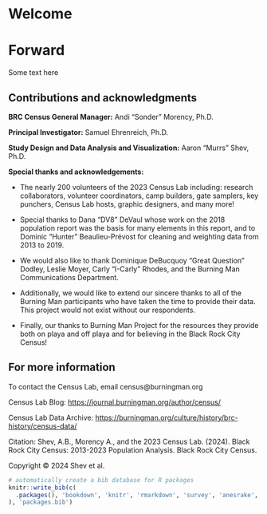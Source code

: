 # Welcome {.unnumbered}

# Forward {.unnumbered}

Some text here

## Contributions and acknowledgments {.unnumbered}

**BRC Census General Manager:** Andi "Sonder" Morency, Ph.D.

**Principal Investigator:** Samuel Ehrenreich, Ph.D.

**Study Design and Data Analysis and Visualization:** Aaron "Murrs" Shev, Ph.D.

**Special thanks and acknowledgements:**

-   The nearly 200 volunteers of the 2023 Census Lab including: research collaborators, volunteer coordinators, camp builders, gate samplers, key punchers, Census Lab hosts, graphic designers, and many more!

-   Special thanks to Dana "DV8" DeVaul whose work on the 2018 population report was the basis for many elements in this report, and to Dominic "Hunter" Beaulieu-Prévost for cleaning and weighting data from 2013 to 2019.

-   We would also like to thank Dominique DeBucquoy "Great Question" Dodley, Leslie Moyer, Carly "I-Carly" Rhodes, and the Burning Man Communications Department.

-   Additionally, we would like to extend our sincere thanks to all of the Burning Man participants who have taken the time to provide their data. This project would not exist without our respondents.

-   Finally, our thanks to Burning Man Project for the resources they provide both on playa and off playa and for believing in the Black Rock City Census!

## For more information {.unnumbered}

To contact the Census Lab, email census\@burningman.org

Census Lab Blog: <https://journal.burningman.org/author/census/>

Census Lab Data Archive: <https://burningman.org/culture/history/brc-history/census-data/>

Citation: Shev, A.B., Morency A., and the 2023 Census Lab. (2024). Black Rock City Census: 2013-2023 Population Analysis. Black Rock City Census.

Copyright © 2024 Shev et al.

```{r include=FALSE}
# automatically create a bib database for R packages
knitr::write_bib(c(
  .packages(), 'bookdown', 'knitr', 'rmarkdown', 'survey', 'anesrake', 'ggplot2'
), 'packages.bib')
```
